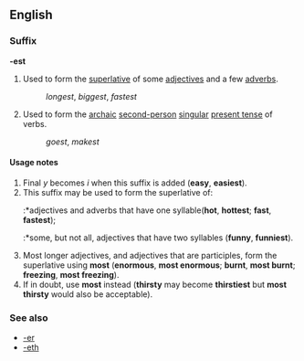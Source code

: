 ==English==
===Suffix===
'''-est'''

#Used to form the [[superlative]] of some [[adjective]]s and a few [[adverb]]s.
#:''longest'', ''biggest'', ''fastest''
#Used to form the [[archaic]] [[second-person]] [[singular]] [[present tense]] of verbs.
#:''goest'', ''makest''

====Usage notes====
#Final ''y'' becomes ''i'' when this suffix is added ('''easy''', '''easiest''').
#This suffix may be used to form the superlative of:
#:*adjectives and adverbs that have one syllable('''hot''', '''hottest'''; '''fast''', '''fastest''');
#:*some, but not all, adjectives that have two syllables ('''funny''', '''funniest''').
#Most longer adjectives, and adjectives that are participles, form the superlative using '''most''' ('''enormous''', '''most enormous'''; '''burnt''', '''most burnt'''; '''freezing''', '''most freezing''').
#If in doubt, use '''most''' instead ('''thirsty''' may become '''thirstiest''' but '''most thirsty''' would also be acceptable).

===See also===
*[[-er]]
*[[-eth]]
